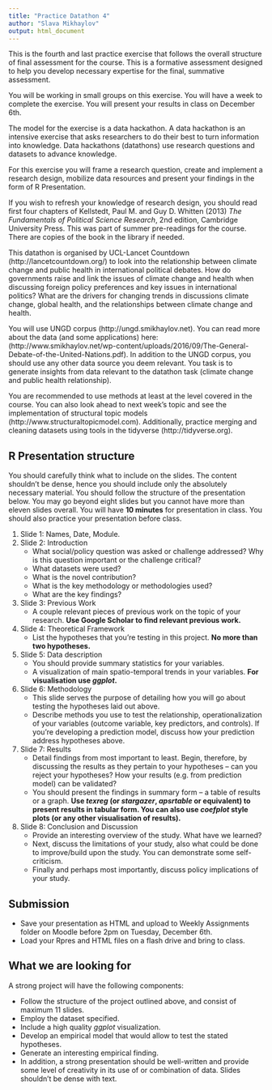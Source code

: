 ```yaml
---
title: "Practice Datathon 4"
author: "Slava Mikhaylov"
output: html_document
---
```


This is the fourth and last practice exercise that follows the overall structure of final assessment for the course. This is a formative assessment designed to help you develop necessary expertise for the final, summative assessment.

You will be working in small groups on this exercise. You will have a week to complete the exercise. You will present your results in class on December 6th.

The model for the exercise is a data hackathon.  A data hackathon is an intensive exercise that asks researchers to do their best to turn information into knowledge. Data hackathons (datathons) use research questions and datasets to advance knowledge.

For this exercise you will frame a research question, create and implement a research design, mobilize data resources and present your findings in the form of R Presentation. 

If you wish to refresh your knowledge of research design, you should read first four chapters of Kellstedt, Paul M. and Guy D. Whitten (2013) _The Fundamentals of Political Science Research_, 2nd edition, Cambridge University Press. This was part of summer pre-readings for the course. There are copies of the book in the library if needed. 

This datathon is organised by UCL-Lancet Countdown (http://lancetcountdown.org/) to look into the relationship between climate change and public health in international political debates. How do governments raise and link the issues of climate change and health when discussing foreign policy preferences and key issues in international politics? What are the drivers for changing trends in discussions climate change,  global health, and the relationships between climate change and health. 

You will use UNGD corpus (http://ungd.smikhaylov.net). You can read more about the data (and some applications) here: (http://www.smikhaylov.net/wp-content/uploads/2016/09/The-General-Debate-of-the-United-Nations.pdf). In addition to the UNGD corpus, you should use any other data source you deem relevant. You task is to generate insights from data relevant to the datathon task (climate change and public health relationship). 

You are recommended to use methods at least at the level covered in the course. You can also look ahead to next week's topic and see the implementation of structural topic models (http://www.structuraltopicmodel.com). Additionally, practice merging and cleaning datasets using tools in the tidyverse (http://tidyverse.org).


## R Presentation structure

You should carefully think what to include on the slides. The content shouldn't be dense, hence you should include only the absolutely necessary material. You should follow the structure of the presentation below. You may go beyond eight slides but you cannot have more than eleven slides overall. You will have **10 minutes** for presentation in class. You should also practice your presentation before class.


1. Slide 1: Names, Date, Module.
2. Slide 2: Introduction
    + What social/policy question was asked or challenge addressed? Why is this question important or the challenge critical?
    + What datasets were used?
    + What is the novel contribution?
    + What is the key methodology or methodologies used?
    + What are the key findings?

3. Slide 3: Previous Work
    + A couple relevant pieces of previous work on the topic of your research.
    **Use Google Scholar to find relevant previous work.**

4. Slide 4: Theoretical Framework
    + List the hypotheses that you're testing in this project.
    **No more than two hypotheses.**
    
5. Slide 5: Data description
    + You should provide summary statistics for your variables.
    + A visualization of main spatio-temporal trends in your variables. 
      **For visualisation use _ggplot_.**

6. Slide 6: Methodology
    + This slide serves the purpose of detailing how you will go about testing the hypotheses laid out above.
    + Describe methods you use to test the relationship, operationalization of your variables (outcome variable, key predictors, and controls). If you're developing a prediction model, discuss how your prediction address hypotheses above.

7. Slide 7: Results 
    + Detail findings from most important to least. Begin, therefore, by discussing the results as they pertain to your hypotheses -- can you reject your hypotheses? How your results (e.g. from prediction model) can be validated?
    + You should present the findings in summary form -- a table of results or a graph. **Use _texreg_ (or _stargazer_, _apsrtable_ or equivalent) to present results in tabular form. You can also use _coefplot_ style plots (or any other visualisation of results).**

8. Slide 8: Conclusion and Discussion
    + Provide an interesting overview of the study. What have we learned? 
    + Next, discuss the limitations of your study, also what could be done to improve/build upon the study. You can demonstrate some self-criticism.
    + Finally and perhaps most importantly, discuss policy implications of your study. 


## Submission

* Save your presentation as HTML and upload to Weekly Assignments folder on Moodle before 2pm on Tuesday, December 6th.
* Load your Rpres and HTML files on a flash drive and bring to class. 


## What we are looking for

A strong project will have the following components:

* Follow the structure of the project outlined above, and consist of maximum 11 slides.
* Employ the dataset specified.
* Include a high quality _ggplot_ visualization.
* Develop an empirical model that would allow to test the stated hypotheses. 
* Generate an interesting empirical finding.
* In addition, a strong presentation should be well-written and provide some level of creativity in its use of or combination of data. Slides shouldn't be dense with text.
